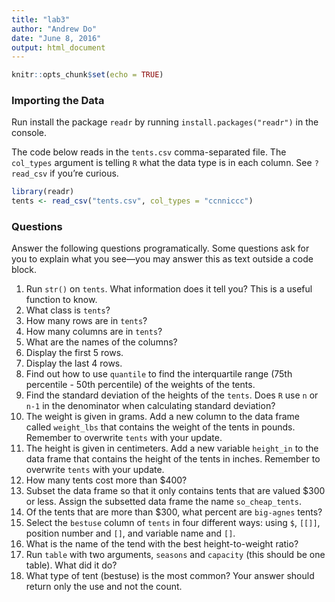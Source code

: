 ---
title: "lab3"
author: "Andrew Do"
date: "June 8, 2016"
output: html_document
---

```{r setup, include=FALSE}
knitr::opts_chunk$set(echo = TRUE)
```

### Importing the Data
Run install the package `readr` by running `install.packages("readr")` in the console.

The code below reads in the `tents.csv` comma-separated file.  The `col_types` argument is telling `R` what the data type is in each column.  See `?read_csv` if you're curious.
```{r}
library(readr)
tents <- read_csv("tents.csv", col_types = "ccnniccc")
```

### Questions
Answer the following questions programatically.  Some questions ask for you to explain what you see---you may answer this as text outside a code block.

1. Run `str()` on `tents`.  What information does it tell you? This is a useful function to know.
2. What class is `tents`?
3. How many rows are in `tents`?
4. How many columns are in `tents`?
5. What are the names of the columns?
6. Display the first 5 rows.
7. Display the last 4 rows.
8. Find out how to use `quantile` to find the interquartile range (75th percentile - 50th percentile) of the weights of the tents.
9. Find the standard deviation of the heights of the `tents`.  Does `R` use `n` or `n-1` in the denominator when calculating standard deviation?
10. The weight is given in grams.  Add a new column to the data frame called `weight_lbs` that contains the weight of the tents in pounds.  Remember to overwrite `tents` with your update.
11. The height is given in centimeters.  Add a new variable `height_in` to the data frame that contains the height of the tents in inches. Remember to overwrite `tents` with your update.
12. How many tents cost more than $400?
13. Subset the data frame so that it only contains tents that are valued $300 or less.  Assign the subsetted data frame the name `so_cheap_tents`.
14. Of the tents that are more than $300, what percent are `big-agnes` tents?
15. Select the `bestuse` column of `tents` in four different ways: using `$`, `[[]]`, position number and `[]`, and variable name and `[]`. 
16. What is the name of the tend with the best height-to-weight ratio?
17. Run `table` with two arguments, `seasons` and `capacity` (this should be one table).  What did it do?
18. What type of tent (bestuse) is the most common? Your answer should return only the use and not the count.
